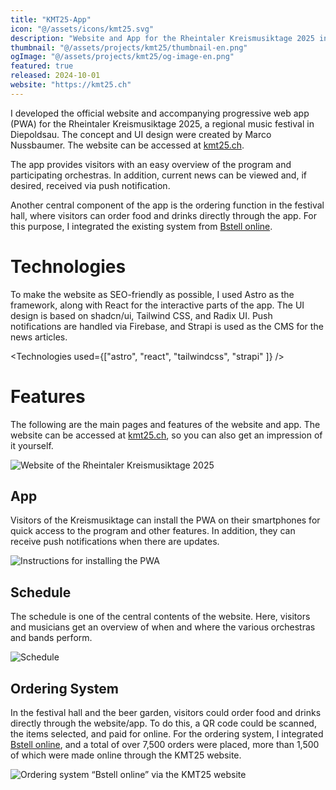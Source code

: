 ```yaml
---
title: "KMT25-App"
icon: "@/assets/icons/kmt25.svg"
description: "Website and App for the Rheintaler Kreismusiktage 2025 in Diepoldsau"
thumbnail: "@/assets/projects/kmt25/thumbnail-en.png"
ogImage: "@/assets/projects/kmt25/og-image-en.png"
featured: true
released: 2024-10-01
website: "https://kmt25.ch"
---
```


I developed the official website and accompanying progressive web app (PWA) for the Rheintaler Kreismusiktage 2025, a regional music festival in Diepoldsau. The concept and UI design were created by Marco Nussbaumer. The website can be accessed at [kmt25.ch](https://kmt25.ch).

The app provides visitors with an easy overview of the program and participating orchestras. In addition, current news can be viewed and, if desired, received via push notification.

Another central component of the app is the ordering function in the festival hall, where visitors can order food and drinks directly through the app. For this purpose, I integrated the existing system from [Bstell online](https://info.bstell.online).

# Technologies

To make the website as SEO-friendly as possible, I used Astro as the framework, along with React for the interactive parts of the app. The UI design is based on shadcn/ui, Tailwind CSS, and Radix UI. Push notifications are handled via Firebase, and Strapi is used as the CMS for the news articles.

<Technologies used={["astro", "react", "tailwindcss", "strapi" ]} />

# Features

The following are the main pages and features of the website and app. The website can be accessed at [kmt25.ch](https://kmt25.ch), so you can also get an impression of it yourself.

![Website of the Rheintaler Kreismusiktage 2025](@/assets/projects/kmt25/kmt-home.png)

## App

Visitors of the Kreismusiktage can install the PWA on their smartphones for quick access to the program and other features. In addition, they can receive push notifications when there are updates.

![Instructions for installing the PWA](@/assets/projects/kmt25/kmt-app.png)

## Schedule

The schedule is one of the central contents of the website. Here, visitors and musicians get an overview of when and where the various orchestras and bands perform.

![Schedule](@/assets/projects/kmt25/kmt-wettspiel.png)

## Ordering System

In the festival hall and the beer garden, visitors could order food and drinks directly through the website/app. To do this, a QR code could be scanned, the items selected, and paid for online. For the ordering system, I integrated [Bstell online](https://info.bstell.online), and a total of over 7,500 orders were placed, more than 1,500 of which were made online through the KMT25 website.

![Ordering system “Bstell online” via the KMT25 website](@/assets/projects/kmt25/kmt-bstell.png)
